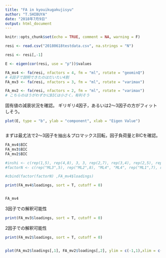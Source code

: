 ---
title: "FA in kyouikugakujisyu"
author: "T.SHIBUYA"
date: "2018年7月9日"
output: html_document
---

```{r setup, include=FALSE}
knitr::opts_chunk$set(echo = TRUE, comment = NA, warning = F)

resi <- read.csv("20180618testdata.csv", na.strings = "N")

resi <- resi[,-1]

E <- eigen(cor(resi, use = "p"))$values

FA_mv4 <- fa(resi, nfactors = 4, fm = "ml", rotate = "geominQ")
# 4因子で説明できたのはだいたい4割
FA_mv3 <- fa(resi, nfactors = 3, fm = "ml", rotate = "varimax")

FA_mv2 <- fa(resi, nfactors = 2, fm = "ml", rotate = "varimax")
# こちらのほうがわずかにBICは小さく，有利そう


```

固有値の減衰状況を確認。
ギリギリ4因子，あるいは2～3因子の方がフィットしそう。
```{r}



plot(E, type = "b", ylab = "component", xlab = "Eigen Value")



```

まずは最尤法で2～3因子を抽出＆プロマックス回転，因子負荷量とBICを確認。

```{r}
FA_mv4$BIC
FA_mv3$BIC
FA_mv2$BIC

#inshi <- c(rep(1,5), rep(4,8), 3, 3, rep(2,7), rep(3,4), rep(2,5), rep(3,5),2,rep(1,7), 2)
#factorN <- c(rep("ML3",5), rep("ML2",8), "ML4", "ML4", rep("ML1",7), rep("ML4",4), rep("ML1",5), rep("ML4",5),"ML1",rep("ML3",7), "ML1")

#cbind(factor(factorN) ,FA_mv4$loadings)

print(FA_mv4$loadings, sort = T, cutoff = 0)


FA_mv4


```

3因子での解釈可能性

```{r}
print(FA_mv3$loadings, sort = T, cutoff = 0)
```

2因子での解釈可能性

```{r}
print(FA_mv2$loadings, sort = T, cutoff = 0)


plot(FA_mv2$loadings[,1], FA_mv2$loadings[,2], ylim = c(-1,1),xlim = c(-1,1))
```


